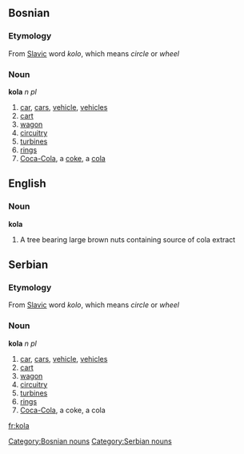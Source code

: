 ==Bosnian==
===Etymology===
From [[Slavic]] word ''kolo'', which means ''circle'' or ''wheel''
===Noun===
'''kola''' ''n pl''
#[[car]], [[cars]], [[vehicle]], [[vehicles]]
#[[cart]]
#[[wagon]]
#[[circuitry]]
#[[turbines]]
#[[rings]]
#[[Coca-Cola]], a [[coke]], a [[cola]]
[[Category:Bosnian nouns]]

==English==
===Noun===
'''kola'''
#A tree bearing large brown nuts containing source of cola extract

==Serbian==
===Etymology===
From [[Slavic]] word ''kolo'', which means ''circle'' or ''wheel''
===Noun===
'''kola''' ''n pl''
#[[car]], [[cars]], [[vehicle]], [[vehicles]]
#[[cart]]
#[[wagon]]
#[[circuitry]]
#[[turbines]]
#[[rings]]
#[[Coca-Cola]], a coke, a cola
[[Category:Serbian nouns]]

[[fr:kola]]